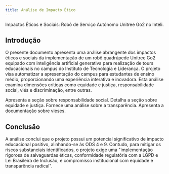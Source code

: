 ```yaml
---
title: Análise de Impacto Ético
---
```

Impactos Éticos e Sociais: Robô de Serviço Autônomo Unitree Go2 no Inteli.

## **Introdução**
O presente documento apresenta uma análise abrangente dos impactos éticos e sociais da implementação de um robô quadrúpede Unitree Go2 equipado com inteligência artificial generativa para realização de tours educacionais no campus do Instituto de Tecnologia e Liderança. O projeto visa automatizar a apresentação do campus para estudantes de ensino médio, proporcionando uma experiência interativa e inovadora. Esta análise examina dimensões críticas como equidade e justiça, responsabilidade social, viés e discriminação, entre outras.

<Cards>
  <Card
    href="/docs/sprint-1/analise-de-impacto-etico/responsabilidade-social"
    title="Responsabilidade Social"
  >
    Apresenta a seção sobre responsabilidade social.
  </Card>
  <Card
    href="/docs/sprint-1/analise-de-impacto-etico/equidade-justica"
    title="Equidade e Justiça"
  >
    Detalha a seção sobre equidade e justiça.
  </Card>
  <Card
    href="/docs/sprint-1/analise-de-impacto-etico/transparencia"
    title="Transparência"
  >
    Fornece uma análise sobre a transparência.
  </Card>
  <Card href="/docs/sprint-1/analise-de-impacto-etico/vieses" title="Viéses">
    Apresenta a documentação sobre vieses.
  </Card>
</Cards>

## **Conclusão**
A análise conclui que o projeto possui um potencial significativo de impacto educacional positivo, alinhando-se às ODS 4 e 9. Contudo, para mitigar os riscos substanciais identificados, o projeto exige uma "implementação rigorosa de salvaguardas éticas, conformidade regulatória com a LGPD e Lei Brasileira de Inclusão, e compromisso institucional com equidade e transparência radical".
